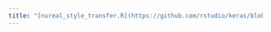 ```yaml
---
title: "[nureal_style_transfer.R](https://github.com/rstudio/keras/blob/master/vignettes/examples/nureal_style_transfer.R)"
---
```


```r
```

